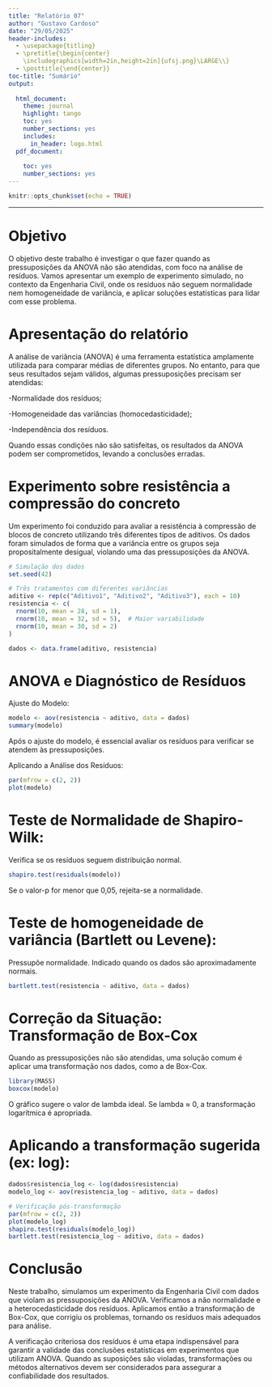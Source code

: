 ```yaml
---
title: "Relatório 07"
author: "Gustavo Cardoso"
date: "29/05/2025"
header-includes:
  - \usepackage{titling}
  - \pretitle{\begin{center}
    \includegraphics[width=2in,height=2in]{ufsj.png}\LARGE\\}
  - \posttitle{\end{center}}
toc-title: "Sumário"
output:
  
  html_document:
    theme: journal
    highlight: tango
    toc: yes
    number_sections: yes
    includes:
      in_header: logo.html
  pdf_document:
    
    toc: yes
    number_sections: yes
---
```


```r
knitr::opts_chunk$set(echo = TRUE)
```
--- 

# Objetivo

O objetivo deste trabalho é investigar o que fazer quando as pressuposições da ANOVA não são atendidas, com foco na análise de resíduos. Vamos apresentar um exemplo de experimento simulado, no contexto da Engenharia Civil, onde os resíduos não seguem normalidade nem homogeneidade de variância, e aplicar soluções estatísticas para lidar com esse problema.

# Apresentação do relatório

A análise de variância (ANOVA) é uma ferramenta estatística amplamente utilizada para comparar médias de diferentes grupos. No entanto, para que seus resultados sejam válidos, algumas pressuposições precisam ser atendidas:

-Normalidade dos resíduos;

-Homogeneidade das variâncias (homocedasticidade);

-Independência dos resíduos.

Quando essas condições não são satisfeitas, os resultados da ANOVA podem ser comprometidos, levando a conclusões erradas.

# Experimento sobre resistência a compressão do concreto

Um experimento foi conduzido para avaliar a resistência à compressão de blocos de concreto utilizando três diferentes tipos de aditivos. Os dados foram simulados de forma que a variância entre os grupos seja propositalmente desigual, violando uma das pressuposições da ANOVA.

```r
# Simulação dos dados
set.seed(42)

# Três tratamentos com diferentes variâncias
aditivo <- rep(c("Aditivo1", "Aditivo2", "Aditivo3"), each = 10)
resistencia <- c(
  rnorm(10, mean = 28, sd = 1),
  rnorm(10, mean = 32, sd = 5),  # Maior variabilidade
  rnorm(10, mean = 30, sd = 2)
)

dados <- data.frame(aditivo, resistencia)
```

# ANOVA e Diagnóstico de Resíduos

Ajuste do Modelo:

```r
modelo <- aov(resistencia ~ aditivo, data = dados)
summary(modelo)
```

Após o ajuste do modelo, é essencial avaliar os resíduos para verificar se atendem às pressuposições.

Aplicando a Análise dos Resíduos:

```r
par(mfrow = c(2, 2))
plot(modelo)
```

# Teste de Normalidade de Shapiro-Wilk:

Verifica se os resíduos seguem distribuição normal.

```r
shapiro.test(residuals(modelo))
```

Se o valor-p for menor que 0,05, rejeita-se a normalidade.

# Teste de homogeneidade de variância (Bartlett ou Levene):

Pressupõe normalidade. Indicado quando os dados são aproximadamente normais.

```r
bartlett.test(resistencia ~ aditivo, data = dados)
```

# Correção da Situação: Transformação de Box-Cox

Quando as pressuposições não são atendidas, uma solução comum é aplicar uma transformação nos dados, como a de Box-Cox.

```r
library(MASS)
boxcox(modelo)
```

O gráfico sugere o valor de lambda ideal. Se lambda ≈ 0, a transformação logarítmica é apropriada.

# Aplicando a transformação sugerida (ex: log):

```r
dados$resistencia_log <- log(dados$resistencia)
modelo_log <- aov(resistencia_log ~ aditivo, data = dados)

# Verificação pós-transformação
par(mfrow = c(2, 2))
plot(modelo_log)
shapiro.test(residuals(modelo_log))
bartlett.test(resistencia_log ~ aditivo, data = dados)
```

# Conclusão

Neste trabalho, simulamos um experimento da Engenharia Civil com dados que violam as pressuposições da ANOVA. Verificamos a não normalidade e a heterocedasticidade dos resíduos. Aplicamos então a transformação de Box-Cox, que corrigiu os problemas, tornando os resíduos mais adequados para análise.

A verificação criteriosa dos resíduos é uma etapa indispensável para garantir a validade das conclusões estatísticas em experimentos que utilizam ANOVA. Quando as suposições são violadas, transformações ou métodos alternativos devem ser considerados para assegurar a confiabilidade dos resultados.